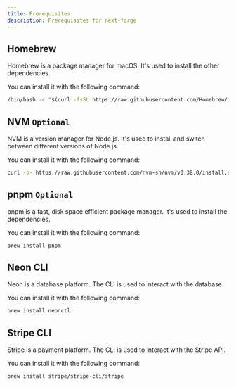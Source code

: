 ```yaml
---
title: Prerequisites
description: Prerequisites for next-forge
---
```


## Homebrew

Homebrew is a package manager for macOS. It's used to install the other dependencies.

You can install it with the following command:

```sh
/bin/bash -c "$(curl -fsSL https://raw.githubusercontent.com/Homebrew/install/HEAD/install.sh)"
```

## NVM `Optional`

NVM is a version manager for Node.js. It's used to install and switch between different versions of Node.js.

You can install it with the following command:

```sh
curl -o- https://raw.githubusercontent.com/nvm-sh/nvm/v0.38.0/install.sh | bash
```

## pnpm `Optional`

pnpm is a fast, disk space efficient package manager. It's used to install the dependencies.

You can install it with the following command:

```sh
brew install pnpm
```

## Neon CLI

Neon is a database platform. The CLI is used to interact with the database.

You can install it with the following command:

```sh
brew install neonctl
```

## Stripe CLI

Stripe is a payment platform. The CLI is used to interact with the Stripe API.

You can install it with the following command:

```sh
brew install stripe/stripe-cli/stripe
```
